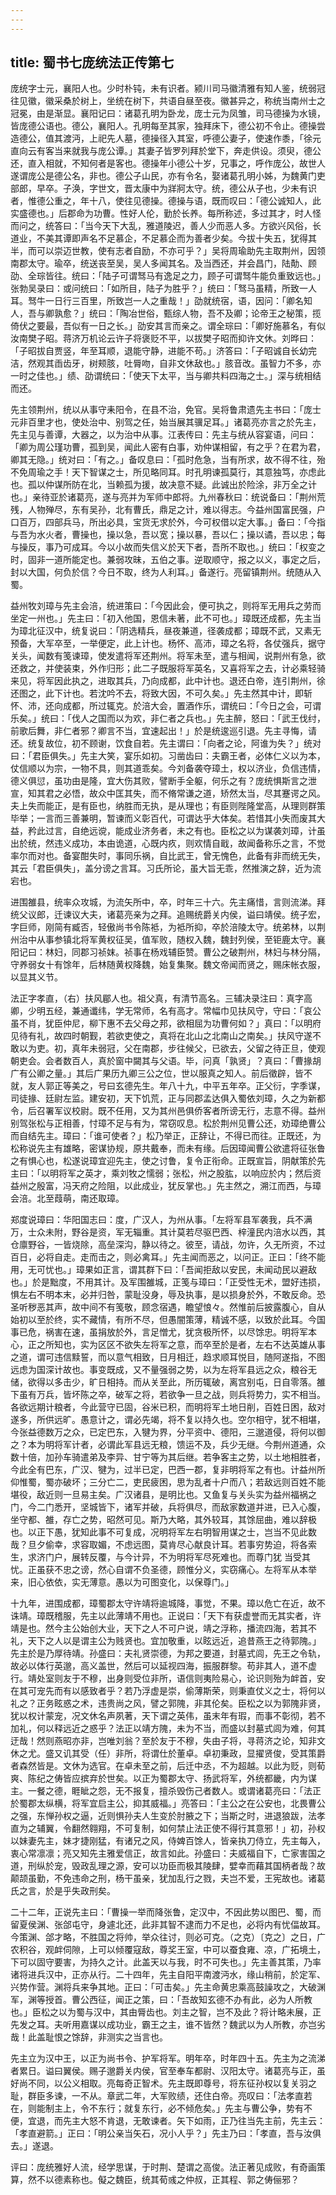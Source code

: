 ```yaml
---
---
---
```

title: 蜀书七庞统法正传第七
---


庞统字士元，襄阳人也。少时朴钝，未有识者。颍川司马徽清雅有知人鉴，统弱冠往见徽，徽采桑於树上，坐统在树下，共语自昼至夜。徽甚异之，称统当南州士之冠冕，由是渐显。襄阳记曰：诸葛孔明为卧龙，庞士元为凤雏，司马德操为水镜，皆庞德公语也。德公，襄阳人。孔明每至其家，独拜床下，德公初不令止。德操尝造德公，值其渡沔，上祀先人墓，德操径入其室，呼德公妻子，使速作黍，「徐元直向云有客当来就我与庞公谭。」其妻子皆罗列拜於堂下，奔走供设。须臾，德公还，直入相就，不知何者是客也。德操年小德公十岁，兄事之，呼作庞公，故世人遂谓庞公是德公名，非也。德公子山民，亦有令名，娶诸葛孔明小姊，为魏黄门吏部郎，早卒。子涣，字世文，晋太康中为牂牁太守。统，德公从子也，少未有识者，惟德公重之，年十八，使往见德操。德操与语，既而叹曰：「德公诚知人，此实盛德也。」后郡命为功曹。性好人伦，勤於长养。每所称述，多过其才，时人怪而问之，统答曰：「当今天下大乱，雅道陵迟，善人少而恶人多。方欲兴风俗，长道业，不美其谭即声名不足慕企，不足慕企而为善者少矣。今拔十失五，犹得其半，而可以崇迈世教，使有志者自励，不亦可乎？」吴将周瑜助先主取荆州，因领南郡太守。瑜卒，统送丧至吴，吴人多闻其名。及当西还，并会昌门，陆勣、顾劭、全琮皆往。统曰：「陆子可谓驽马有逸足之力，顾子可谓驽牛能负重致远也。」张勃吴录曰：或问统曰：「如所目，陆子为胜乎？」统曰：「驽马虽精，所致一人耳。驽牛一日行三百里，所致岂一人之重哉！」劭就统宿，语，因问：「卿名知人，吾与卿孰愈？」统曰：「陶冶世俗，甄综人物，吾不及卿；论帝王之秘策，揽倚伏之要最，吾似有一日之长。」劭安其言而亲之。谓全琮曰：「卿好施慕名，有似汝南樊子昭。蒋济万机论云许子将褒贬不平，以拔樊子昭而抑许文休。刘晔曰：「子昭拔自贾竖，年至耳顺，退能守静，进能不苟。」济答曰：「子昭诚自长幼完洁，然观其臿齿牙，树颊胲，吐脣吻，自非文休敌也。」胲音改。虽智力不多，亦一时之佳也。」绩、劭谓统曰：「使天下太平，当与卿共料四海之士。」深与统相结而还。

先主领荆州，统以从事守耒阳令，在县不治，免官。吴将鲁肃遗先主书曰：「庞士元非百里才也，使处治中、别驾之任，始当展其骥足耳。」诸葛亮亦言之於先主，先主见与善谭，大器之，以为治中从事。江表传曰：先主与统从容宴语，问曰：「卿为周公瑾功曹，孤到吴，闻此人密有白事，劝仲谋相留，有之乎？在君为君，卿其无隐。」统对曰：「有之。」备叹息曰：「孤时危急，当有所求，故不得不往，殆不免周瑜之手！天下智谋之士，所见略同耳。时孔明谏孤莫行，其意独笃，亦虑此也。孤以仲谋所防在北，当赖孤为援，故决意不疑。此诚出於险涂，非万全之计也。」亲待亚於诸葛亮，遂与亮并为军师中郎将。九州春秋曰：统说备曰：「荆州荒残，人物殚尽，东有吴孙，北有曹氏，鼎足之计，难以得志。今益州国富民强，户口百万，四部兵马，所出必具，宝货无求於外，今可权借以定大事。」备曰：「今指与吾为水火者，曹操也，操以急，吾以宽；操以暴，吾以仁；操以谲，吾以忠；每与操反，事乃可成耳。今以小故而失信义於天下者，吾所不取也。」统曰：「权变之时，固非一道所能定也。兼弱攻昧，五伯之事。逆取顺守，报之以义，事定之后，封以大国，何负於信？今日不取，终为人利耳。」备遂行。亮留镇荆州。统随从入蜀。

益州牧刘璋与先主会涪，统进策曰：「今因此会，便可执之，则将军无用兵之劳而坐定一州也。」先主曰：「初入他国，恩信未著，此不可也。」璋既还成都，先主当为璋北征汉中，统复说曰：「阴选精兵，昼夜兼道，径袭成都；璋既不武，又素无预备，大军卒至，一举便定，此上计也。杨怀、高沛，璋之名将，各仗强兵，据守关头，闻数有笺谏璋，使发遣将军还荆州。将军未至，遣与相闻，说荆州有急，欲还救之，并使装束，外作归形；此二子既服将军英名，又喜将军之去，计必乘轻骑来见，将军因此执之，进取其兵，乃向成都，此中计也。退还白帝，连引荆州，徐还图之，此下计也。若沈吟不去，将致大因，不可久矣。」先主然其中计，即斩怀、沛，还向成都，所过辄克。於涪大会，置酒作乐，谓统曰：「今日之会，可谓乐矣。」统曰：「伐人之国而以为欢，非仁者之兵也。」先主醉，怒曰：「武王伐纣，前歌后舞，非仁者邪？卿言不当，宜速起出！」於是统逡巡引退。先主寻悔，请还。统复故位，初不顾谢，饮食自若。先主谓曰：「向者之论，阿谁为失？」统对曰：「君臣俱失。」先主大笑，宴乐如初。习凿齿曰：夫霸王者，必体仁义以为本，仗信顺以为宗，一物不具，则其道乖矣。今刘备袭夺璋土，权以济业，负信违情，德义俱愆，虽功由是隆，宜大伤其败，譬断手全躯，何乐之有？庞统惧斯言之泄宣，知其君之必悟，故众中匡其失，而不脩常谦之道，矫然太当，尽其蹇谔之风。夫上失而能正，是有臣也，纳胜而无执，是从理也；有臣则陛隆堂高，从理则群策毕举；一言而三善兼明，暂谏而义彰百代，可谓达乎大体矣。若惜其小失而废其大益，矜此过言，自绝远谠，能成业济务者，未之有也。臣松之以为谋袭刘璋，计虽出於统，然违义成功，本由诡道，心既内疚，则欢情自戢，故闻备称乐之言，不觉率尔而对也。备宴酣失时，事同乐祸，自比武王，曾无愧色，此备有非而统无失，其云「君臣俱失」，盖分谤之言耳。习氏所论，虽大旨无乖，然推演之辞，近为流宕也。

进围雒县，统率众攻城，为流矢所中，卒，时年三十六。先主痛惜，言则流涕。拜统父议郎，迁谏议大夫，诸葛亮亲为之拜。追赐统爵关内侯，谥曰靖侯。统子宏，字巨师，刚简有臧否，轻傲尚书令陈袛，为袛所抑，卒於涪陵太守。统弟林，以荆州治中从事参镇北将军黄权征吴，值军败，随权入魏，魏封列侯，至钜鹿太守。襄阳记曰：林妇，同郡习祯妺。祯事在杨戏辅臣赞。曹公之破荆州，林妇与林分隔，守养弱女十有馀年，后林随黄权降魏，始复集聚。魏文帝闻而贤之，赐床帐衣服，以显其义节。

法正字孝直，（右）扶风郿人也。祖父真，有清节高名。三辅决录注曰：真字高卿，少明五经，兼通谶纬，学无常师，名有高才。常幅巾见扶风守，守曰：「哀公虽不肖，犹臣仲尼，柳下惠不去父母之邦，欲相屈为功曹何如？」真曰：「以明府见待有礼，故四时朝觐，若欲吏使之，真将在北山之北南山之南矣。」扶风守遂不敢以为吏。初，真年未弱冠，父在南郡，步往候父，已欲去，父留之待正旦，使观朝吏会。会者数百人，真於窗中闚其与父语。毕，问真「孰贤」？真曰：「曹掾胡广有公卿之量。」其后广果历九卿三公之位，世以服真之知人。前后徵辟，皆不就，友人郭正等美之，号曰玄德先生。年八十九，中平五年卒。正父衍，字季谋，司徒掾、廷尉左监。建安初，天下饥荒，正与同郡孟达俱入蜀依刘璋，久之为新都令，后召署军议校尉。既不任用，又为其州邑俱侨客者所谤无行，志意不得。益州别驾张松与正相善，忖璋不足与有为，常窃叹息。松於荆州见曹公还，劝璋绝曹公而自结先主。璋曰：「谁可使者？」松乃举正，正辞让，不得已而往。正既还，为松称说先主有雄略，密谋协规，原共戴奉，而未有缘。后因璋闻曹公欲遣将征张鲁之有惧心也，松遂说璋宜迎先主，使之讨鲁，复令正衔命。正既宣旨，阴献策於先主曰：「以明将军之英才，乘刘牧之懦弱；张松，州之股肱，以响应於内；然后资益州之殷富，冯天府之险阻，以此成业，犹反掌也。」先主然之，溯江而西，与璋会涪。北至葭萌，南还取璋。

郑度说璋曰：华阳国志曰：度，广汉人，为州从事。「左将军县军袭我，兵不满万，士众未附，野谷是资，军无辎重。其计莫若尽驱巴西、梓潼民内涪水以西，其仓廪野谷，一皆烧除，高垒深沟，静以待之。彼至，请战，勿许，久无所资，不过百日，必将自走。走而击之，则必禽耳。」先主闻而恶之，以问正。正曰：「终不能用，无可忧也。」璋果如正言，谓其群下曰：「吾闻拒敌以安民，未闻动民以避敌也。」於是黜度，不用其计。及军围雒城，正笺与璋曰：「正受性无术，盟好违损，惧左右不明本末，必并归咎，蒙耻没身，辱及执事，是以损身於外，不敢反命。恐圣听秽恶其声，故中间不有笺敬，顾念宿遇，瞻望悢々。然惟前后披露腹心，自从始初以至於终，实不藏情，有所不尽，但愚闇策薄，精诚不感，以致於此耳。今国事已危，祸害在速，虽捐放於外，言足憎尤，犹贪极所怀，以尽馀忠。明将军本心，正之所知也，实为区区不欲失左将军之意，而卒至於是者，左右不达英雄从事之道，谓可违信黩誓，而以意气相致，日月相迁，趋求顺耳悦目，随阿遂指，不图远虑为国深计故也。事变既成，又不量强弱之势，以为左将军县远之众，粮谷无储，欲得以多击少，旷日相持。而从关至此，所历辄破，离宫别屯，日自零落。雒下虽有万兵，皆坏陈之卒，破军之将，若欲争一旦之战，则兵将势力，实不相当。各欲远期计粮者，今此营守已固，谷米已积，而明将军土地日削，百姓日困，敌对遂多，所供远旷。愚意计之，谓必先竭，将不复以持久也。空尔相守，犹不相堪，今张益德数万之众，已定巴东，入犍为界，分平资中、德阳，三邈道侵，将何以御之？本为明将军计者，必谓此军县远无粮，馈运不及，兵少无继。今荆州道通，众数十倍，加孙车骑遣弟及李异、甘宁等为其后继。若争客主之势，以土地相胜者，今此全有巴东，广汉、犍为，过半已定，巴西一郡，复非明将军之有也。计益州所仰惟蜀，蜀亦破坏；三分亡二，吏民疲困，思为乱者十户而八；若敌远则百姓不能堪役，敌近则一旦易主矣。广汉诸县，是明比也。又鱼复与关头实为益州福祸之门，今二门悉开，坚城皆下，诸军并破，兵将俱尽，而敌家数道并进，已入心腹，坐守都、雒，存亡之势，昭然可见。斯乃大略，其外较耳，其馀屈曲，难以辞极也。以正下愚，犹知此事不可复成，况明将军左右明智用谋之士，岂当不见此数哉？旦夕偷幸，求容取媚，不虑远图，莫肯尽心献良计耳。若事穷势迫，将各索生，求济门户，展转反覆，与今计异，不为明将军尽死难也。而尊门犹
当受其忧。正虽获不忠之谤，然心自谓不负圣德，顾惟分义，实窃痛心。左将军从本举来，旧心依依，实无薄意。愚以为可图变化，以保尊门。」

十九年，进围成都，璋蜀郡太守许靖将逾城降，事觉，不果。璋以危亡在近，故不诛靖。璋既稽服，先主以此薄靖不用也。正说曰：「天下有获虚誉而无其实者，许靖是也。然今主公始创大业，天下之人不可户说，靖之浮称，播流四海，若其不礼，天下之人以是谓主公为贱贤也。宜加敬重，以眩远近，追昔燕王之待郭隗。」先主於是乃厚待靖。孙盛曰：夫礼贤崇德，为邦之要道，封墓式闾，先王之令轨，故必以体行英邈，高义盖世，然后可以延视四海，振服群黎。苟非其人，道不虚行。靖处室则友于不穆，出身则受位非所，语信则夷险易心，论识则殆为衅首，安在其可宠先而有以感致者乎？若乃浮虚是崇，偷薄斯荣，则秉直仗义之士，将何以礼之？正务眩惑之术，违贵尚之风，譬之郭隗，非其伦矣。臣松之以为郭隗非贤，犹以权计蒙宠，况文休名声夙著，天下谓之英伟，虽末年有瑕，而事不彰彻，若不加礼，何以释远近之惑乎？法正以靖方隗，未为不当，而盛以封墓式闾为难，何其迂哉！然则燕昭亦非，岂唯刘翁？至於友于不穆，失由子将，寻蒋济之论，知非文休之尤。盛又讥其受（任）非所，将谓仕於董卓。卓初秉政，显擢贤俊，受其策爵者森然皆是。文休为选官。在卓未至之前，后迁中丞，不为超越。以此为贬，则荀爽、陈纪之俦皆应摈弃於世矣。以正为蜀郡太守、扬武将军，外统都畿，内为谋主。一餐之德，睚眦之怨，无不报复，擅杀毁伤己者数人。或谓诸葛亮曰：「法正於蜀郡太纵横，将军宜启主公，抑其威福。」亮答曰：「主公之在公安也，北畏曹公之强，东惮孙权之逼，近则惧孙夫人生变於肘腋之下；当斯之时，进退狼跋，法孝直为之辅翼，令翻然翱翔，不可复制，如何禁止法正使不得行其意邪！」初，孙权以妹妻先主，妹才捷刚猛，有诸兄之风，侍婢百馀人，皆亲执刀侍立，先主每入，衷心常凛凛；亮又知先主雅爱信正，故言如此。孙盛曰：夫威福自下，亡家害国之道，刑纵於宠，毁政乱理之源，安可以功臣而极其陵肆，嬖幸而藉其国柄者哉？故颠颉虽勤，不免违命之刑，杨干虽亲，犹加乱行之戮，夫岂不爱，王宪故也。诸葛氏之言，於是乎失政刑矣。

二十二年，正说先主曰：「曹操一举而降张鲁，定汉中，不因此势以图巴、蜀，而留夏侯渊、张郃屯守，身遽北还，此非其智不逮而力不足也，必将内有忧偪故耳。今策渊、郃才略，不胜国之将帅，举众往讨，则必可克。（之克）〔克之〕之日，广农积谷，观衅伺隙，上可以倾覆寇敌，尊奖王室，中可以蚕食雍、凉，广拓境土，下可以固守要害，为持久之计。此盖天以与我，时不可失也。」先主善其策，乃率诸将进兵汉中，正亦从行。二十四年，先主自阳平南渡沔水，缘山稍前，於定军、兴势作营。渊将兵来争其地。正曰：「可击矣。」先主命黄忠乘高鼓譟攻之，大破渊军，渊等授首。曹公西征，闻正之策，曰：「吾故知玄德不办有此，必为人所教也。」臣松之以为蜀与汉中，其由脣齿也。刘主之智，岂不及此？将计略未展，正先发之耳。夫听用嘉谋以成功业，霸王之主，谁不皆然？魏武以为人所教，亦岂劣哉！此盖耻恨之馀辞，非测实之当言也。

先主立为汉中王，以正为尚书令、护军将军。明年卒，时年四十五。先主为之流涕者累日。谥曰翼侯。赐子邈爵关内侯，官至奉车都尉、汉阳太守。诸葛亮与正，虽好尚不同，以公义相取。亮每奇正智术。先主既即尊号，将东征孙权以复关羽之耻，群臣多谏，一不从。章武二年，大军败绩，还住白帝。亮叹曰：「法孝直若在，则能制主上，令不东行；就复东行，必不倾危矣。」先主与曹公争，势有不便，宜退，而先主大怒不肯退，无敢谏者。矢下如雨，正乃往当先主前，先主云：「孝直避箭。」正曰：「明公亲当矢石，况小人乎？」先主乃曰：「孝直，吾与汝俱去。」遂退。

评曰：庞统雅好人流，经学思谋，于时荆、楚谓之高俊。法正著见成败，有奇画策算，然不以德素称也。儗之魏臣，统其荀彧之仲叔，正其程、郭之俦俪邪？

　

